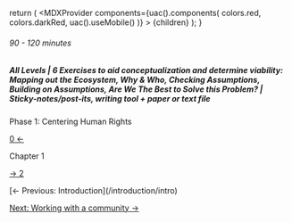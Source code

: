 
  return (
    <MDXProvider
      components={uac().components(
        colors.red,
        colors.darkRed,
        uac().useMobile()
      )}
    >
      {children}
    </MDXProvider>
  );
}

[comment]: # "↓↓↓ Editable ↓↓↓"

###### 90 - 120 minutes

##### All Levels | 6 Exercises to aid conceptualization and determine viability: Mapping out the Ecosystem, Why & Who, Checking Assumptions, Building on Assumptions, Are We The Best to Solve this Problem? | Sticky-notes/post-its, writing tool + paper or text file

<ChapterInfo color={colors.red}>
Phase 1: Centering Human Rights

[0 ←](/introduction/intro)

Chapter 1

[→ 2](/centering/2)

</ChapterInfo>

<CenteringFiguringOutTheProblem />

<ChapterFooterNav>
[← Previous: Introduction](/introduction/intro)

[Next: Working with a community →](/centering/2)

</ChapterFooterNav>
